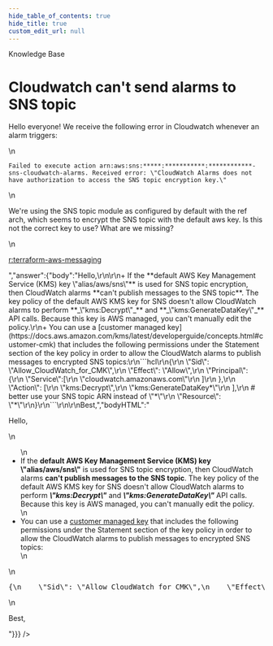 ```yaml
---
hide_table_of_contents: true
hide_title: true
custom_edit_url: null
---
```



<CenterLayout>
<span className="searchCategory">Knowledge Base</span>
<h1>Cloudwatch can&apos;t send alarms to SNS topic</h1>
<GitHub discussion={{"id":"D_kwDOF8slf84AO6Vk","number":238,"author":{"login":"umm0n"},"title":"Cloudwatch can't send alarms to SNS topic","body":"Hello everyone! We receive the following error in Cloudwatch whenever an alarm triggers:\r\n\r\n` Failed to execute action arn:aws:sns:*****:***********:************-sns-cloudwatch-alarms. Received error: \"CloudWatch Alarms does not have authorization to access the SNS topic encryption key.\" `\r\n\r\nWe're using the SNS topic module as configured by default with the ref arch, which seems to encrypt the SNS topic with the default aws key. Is this not the correct key to use? What are we missing?\r\n\r\n[r:terraform-aws-messaging](https://github.com/gruntwork-io/terraform-aws-messaging)","bodyHTML":"<p dir=\"auto\">Hello everyone! We receive the following error in Cloudwatch whenever an alarm triggers:</p>\n<p dir=\"auto\"><code class=\"notranslate\">Failed to execute action arn:aws:sns:*****:***********:************-sns-cloudwatch-alarms. Received error: \"CloudWatch Alarms does not have authorization to access the SNS topic encryption key.\"</code></p>\n<p dir=\"auto\">We're using the SNS topic module as configured by default with the ref arch, which seems to encrypt the SNS topic with the default aws key. Is this not the correct key to use? What are we missing?</p>\n<p dir=\"auto\"><a href=\"https://github.com/gruntwork-io/terraform-aws-messaging\">r:terraform-aws-messaging</a></p>","answer":{"body":"Hello,\r\n\r\n+ If the **default AWS Key Management Service (KMS) key \"alias/aws/sns\"** is used for SNS topic encryption, then CloudWatch alarms **can't publish messages to the SNS topic**. The key policy of the default AWS KMS key for SNS doesn't allow CloudWatch alarms to perform **_\"kms:Decrypt\"_** and **_\"kms:GenerateDataKey\"_** API calls. Because this key is AWS managed, you can't manually edit the policy.\r\n+ You can use a [customer managed key](https://docs.aws.amazon.com/kms/latest/developerguide/concepts.html#customer-cmk) that includes the following permissions under the Statement section of the key policy in order to allow the CloudWatch alarms to publish messages to encrypted SNS topics:\r\n```hcl\r\n{\r\n    \"Sid\": \"Allow_CloudWatch_for_CMK\",\r\n    \"Effect\": \"Allow\",\r\n    \"Principal\": {\r\n        \"Service\":[\r\n            \"cloudwatch.amazonaws.com\"\r\n        ]\r\n    },\r\n    \"Action\": [\r\n        \"kms:Decrypt\",\r\n         \"kms:GenerateDataKey*\"\r\n    ],\r\n    # better use your SNS topic ARN instead of \"*\"\r\n    \"Resource\": \"*\"\r\n}\r\n```\r\n\r\nBest,","bodyHTML":"<p dir=\"auto\">Hello,</p>\n<ul dir=\"auto\">\n<li>If the <strong>default AWS Key Management Service (KMS) key \"alias/aws/sns\"</strong> is used for SNS topic encryption, then CloudWatch alarms <strong>can't publish messages to the SNS topic</strong>. The key policy of the default AWS KMS key for SNS doesn't allow CloudWatch alarms to perform <strong><em>\"kms:Decrypt\"</em></strong> and <strong><em>\"kms:GenerateDataKey\"</em></strong> API calls. Because this key is AWS managed, you can't manually edit the policy.</li>\n<li>You can use a <a href=\"https://docs.aws.amazon.com/kms/latest/developerguide/concepts.html#customer-cmk\" rel=\"nofollow\">customer managed key</a> that includes the following permissions under the Statement section of the key policy in order to allow the CloudWatch alarms to publish messages to encrypted SNS topics:</li>\n</ul>\n<div class=\"highlight highlight-source-terraform notranslate position-relative overflow-auto\" dir=\"auto\" data-snippet-clipboard-copy-content=\"{\n    &quot;Sid&quot;: &quot;Allow_CloudWatch_for_CMK&quot;,\n    &quot;Effect&quot;: &quot;Allow&quot;,\n    &quot;Principal&quot;: {\n        &quot;Service&quot;:[\n            &quot;cloudwatch.amazonaws.com&quot;\n        ]\n    },\n    &quot;Action&quot;: [\n        &quot;kms:Decrypt&quot;,\n         &quot;kms:GenerateDataKey*&quot;\n    ],\n    # better use your SNS topic ARN instead of &quot;*&quot;\n    &quot;Resource&quot;: &quot;*&quot;\n}\"><pre>{\n    <span class=\"pl-s\"><span class=\"pl-pds\">\"</span>Sid<span class=\"pl-pds\">\"</span></span><span class=\"pl-k\">:</span> <span class=\"pl-s\"><span class=\"pl-pds\">\"</span>Allow_CloudWatch_for_CMK<span class=\"pl-pds\">\"</span></span>,\n    <span class=\"pl-s\"><span class=\"pl-pds\">\"</span>Effect<span class=\"pl-pds\">\"</span></span><span class=\"pl-k\">:</span> <span class=\"pl-s\"><span class=\"pl-pds\">\"</span>Allow<span class=\"pl-pds\">\"</span></span>,\n    <span class=\"pl-s\"><span class=\"pl-pds\">\"</span>Principal<span class=\"pl-pds\">\"</span></span><span class=\"pl-k\">:</span> {\n        <span class=\"pl-s\"><span class=\"pl-pds\">\"</span>Service<span class=\"pl-pds\">\"</span></span><span class=\"pl-k\">:</span>[\n            <span class=\"pl-s\"><span class=\"pl-pds\">\"</span>cloudwatch.amazonaws.com<span class=\"pl-pds\">\"</span></span>\n        ]\n    },\n    <span class=\"pl-s\"><span class=\"pl-pds\">\"</span>Action<span class=\"pl-pds\">\"</span></span><span class=\"pl-k\">:</span> [\n        <span class=\"pl-s\"><span class=\"pl-pds\">\"</span>kms:Decrypt<span class=\"pl-pds\">\"</span></span>,\n         <span class=\"pl-s\"><span class=\"pl-pds\">\"</span>kms:GenerateDataKey*<span class=\"pl-pds\">\"</span></span>\n    ],\n    <span class=\"pl-c\"><span class=\"pl-c\">#</span> better use your SNS topic ARN instead of \"*\"</span>\n    <span class=\"pl-s\"><span class=\"pl-pds\">\"</span>Resource<span class=\"pl-pds\">\"</span></span><span class=\"pl-k\">:</span> <span class=\"pl-s\"><span class=\"pl-pds\">\"</span>*<span class=\"pl-pds\">\"</span></span>\n}</pre></div>\n<p dir=\"auto\">Best,</p>"}}} />

</CenterLayout>
  

<!-- ##DOCS-SOURCER-START
{
  "sourcePlugin": "github-discussions",
  "hash": "62d322517747bcbec9a1ca431e69fa42"
}
##DOCS-SOURCER-END -->
